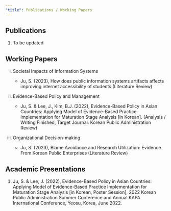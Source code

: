 ```yaml
---
"title": Publications / Working Papers
---
```


## Publications

1.  To be updated

## Working Papers

i.  Societal Impacts of Information Systems

    -   Ju, S. (2023), How does public information systems artifacts affects improving internet accessibility of students (Literature Review)

ii. Evidence-Based Policy and Management

    -   Ju, S. & Lee, J., Kim, B.J. (2022), Evidence-Based Policy in Asian Countries: Applying Model of Evidence-Based Practice Implementation for Maturation Stage Analysis \[in Korean\]. (Analysis / Writing Finished, Target Journal: Korean Public Administration Review)

iii. Organizational Decision-making

     -   Ju, S. (2023), Blame Avoidance and Research Utilization: Evidence From Korean Public Enterprises (Literature Review)

## Academic Presentations

1.  Ju, S. & Lee, J. (2022), Evidence-Based Policy in Asian Countries: Applying Model of Evidence-Based Practice Implementation for Maturation Stage Analysis \[in Korean, Poster Session\], 2022 Korean Public Administration Summer Conference and Annual KAPA International Conference, Yeosu, Korea, June 2022.
